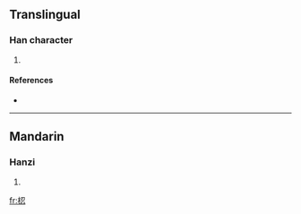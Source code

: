 ==Translingual==

===Han character===
{{Han char|rn=75|rad=木|as=07|sn=11|four=|canj=木尸戈心 (DSIP)}}

# {{defn|Han|sort=木07}}

====References====
* {{Han ref|kx=0529.020|dkj=14847|hdz=21222.040|uh=6895|ud=26773}}

----

==Mandarin==

===Hanzi===
{{cmn-hanzi|pin=[[rèn]] ([[ren4]])|wg=jen<sup>4</sup>}}

# {{defn|Mandarin}}

[[fr:梕]]